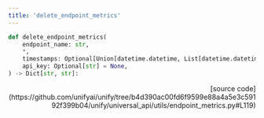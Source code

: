 ```yaml
---
title: 'delete_endpoint_metrics'
---
```


```python
def delete_endpoint_metrics(
    endpoint_name: str,
    *,
    timestamps: Optional[Union[datetime.datetime, List[datetime.datetime]]] = None,
    api_key: Optional[str] = None,
) -> Dict[str, str]:
```

<p align="right">[source code](https://github.com/unifyai/unify/tree/b4d390ac00fd6f9599e88a4a5e3c59192f399b04/unify/universal_api/utils/endpoint_metrics.py#L119)</p>

